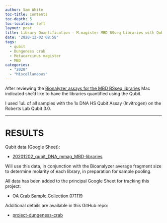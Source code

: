 ```yaml
---
author: Sam White
toc-title: Contents
toc-depth: 5
toc-location: left
layout: post
title: Library Quantification - M.magister MBD BSseq Libraries with Qubit
date: '2020-12-02 08:58'
tags:
  - qubit
  - Dungeness crab
  - Metacarcinus magister
  - MBD
categories:
  - "2020"
  - "Miscellaneous"
---
```

After reviewing the [Bionalyzer assays for the MBD BSseq libraries](https://robertslab.github.io/sams-notebook/posts/2020/2020-11-25-Bioanalyzer---M.magister-MBD-BSseq-Libraries/) Mac indicated she'd like to have the libraries quantified using the Qubit.

I used 1uL of all samples with the 1x DNA HS Qubit Assay (Invitrogen) on the Roberts Lab Qubit 3.0.

---

# RESULTS

Qubit data (Google Sheet):

- [20201202_qubit_DNA_mmag_MBD-libraries](https://docs.google.com/spreadsheets/d/1og3084vUozB8cQEpja3nVl3G7_reLGVq5RlvaVCkNWw/edit?usp=sharing)

Will use this data, in conjunction with the Bioanalyzer average fragment size to determine molarity of each library, in preparation for sample pooling.

All data has been added to the principal Google Sheet for tracking this project:

- [OA Crab Sample Collection 071119](https://docs.google.com/spreadsheets/d/1ym0XnYVts98tIUCn0kIaU6VuvqxzV7LoSx9RHwLdiIs/edit#gid=1430155532)

Additional details are available in this GitHub repo:

- [project-dungeness-crab](https://github.com/RobertsLab/project-dungeness-crab)
